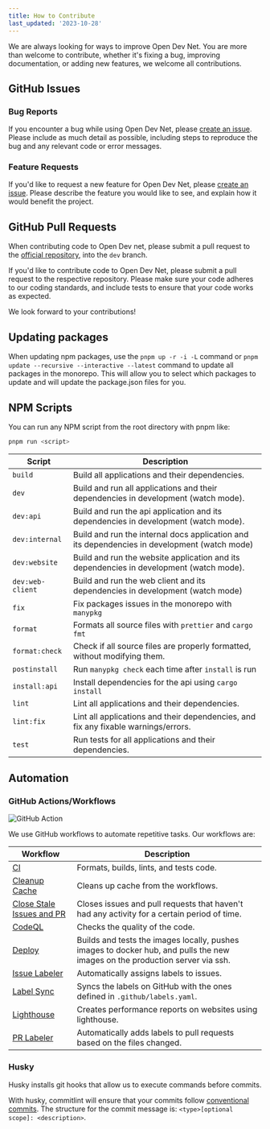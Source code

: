 ```yaml
---
title: How to Contribute
last_updated: '2023-10-28'
---
```


We are always looking for ways to improve Open Dev Net. You are more than welcome to contribute, whether it's fixing a bug, improving documentation, or adding new features, we welcome all contributions.

## GitHub Issues

### Bug Reports

If you encounter a bug while using Open Dev Net, please [create an issue](https://github.com/odnlabs/opendevnet/issues/new/choose). Please include as much detail as possible, including steps to reproduce the bug and any relevant code or error messages.

### Feature Requests

If you'd like to request a new feature for Open Dev Net, please [create an issue](https://github.com/odnlabs/opendevnet/issues/new/choose). Please describe the feature you would like to see, and explain how it would benefit the project.

## GitHub Pull Requests

<Alert
  type="note"
  label="Which branch do I merge to?"
  content='Always merge your pull requests into the "dev" branch'
/>

When contributing code to Open Dev net, please submit a pull request to the [official repository](https://github.com/odnlabs/opendevnet), into the `dev` branch.

If you'd like to contribute code to Open Dev Net, please submit a pull request to the respective repository. Please make sure your code adheres to our coding standards, and include tests to ensure that your code works as expected.

We look forward to your contributions!

## Updating packages

When updating npm packages, use the `pnpm up -r -i -L` command or `pnpm update --recursive --interactive --latest` command to update all packages in the monorepo. This will allow you to select which packages to update and will update the package.json files for you.

## NPM Scripts

You can run any NPM script from the root directory with pnpm like:

```bash
pnpm run <script>
```

| Script           | Description                                                                                  |
| ---------------- | -------------------------------------------------------------------------------------------- |
| `build`          | Build all applications and their dependencies.                                               |
| `dev`            | Build and run all applications and their dependencies in development (watch mode).           |
| `dev:api`        | Build and run the api application and its dependencies in development (watch mode).          |
| `dev:internal`   | Build and run the internal docs application and its dependencies in development (watch mode) |
| `dev:website`    | Build and run the website application and its dependencies in development (watch mode).      |
| `dev:web-client` | Build and run the web client and its dependencies in development (watch mode)                |
| `fix`            | Fix packages issues in the monorepo with `manypkg`                                           |
| `format`         | Formats all source files with `prettier` and `cargo fmt`                                     |
| `format:check`   | Check if all source files are properly formatted, without modifying them.                    |
| `postinstall`    | Run `manypkg check` each time after `install` is run                                         |
| `install:api`    | Install dependencies for the api using `cargo install`                                       |
| `lint`           | Lint all applications and their dependencies.                                                |
| `lint:fix`       | Lint all applications and their dependencies, and fix any fixable warnings/errors.           |
| `test`           | Run tests for all applications and their dependencies.                                       |

## Automation

### GitHub Actions/Workflows

![GitHub Action](/internal-docs/contributing/action.png)

We use GitHub workflows to automate repetitive tasks. Our workflows are:

| Workflow                                                                                                        | Description                                                                                                                  |
| --------------------------------------------------------------------------------------------------------------- | ---------------------------------------------------------------------------------------------------------------------------- |
| [CI](https://github.com/odnlabs/opendevnet/tree/main/.github/workflows/ci.yaml)                                 | Formats, builds, lints, and tests code.                                                                                      |
| [Cleanup Cache](https://github.com/odnlabs/opendevnet/tree/main/.github/workflows/cleanup-cache.yaml)           | Cleans up cache from the workflows.                                                                                          |
| [Close Stale Issues and PR](https://github.com/odnlabs/opendevnet/tree/main/.github/workflows/close-stale.yaml) | Closes issues and pull requests that haven't had any activity for a certain period of time.                                  |
| [CodeQL](https://github.com/odnlabs/opendevnet/tree/main/.github/workflows/codeql.yaml)                         | Checks the quality of the code.                                                                                              |
| [Deploy](https://github.com/odnlabs/opendevnet/tree/main/.github/workflows/deploy.yaml)                         | Builds and tests the images locally, pushes images to docker hub, and pulls the new images on the production server via ssh. |
| [Issue Labeler](https://github.com/odnlabs/opendevnet/tree/main/.github/workflows/issue-labeler.yaml)           | Automatically assigns labels to issues.                                                                                      |
| [Label Sync](https://github.com/odnlabs/opendevnet/tree/main/.github/workflows/label-sync.yaml)                 | Syncs the labels on GitHub with the ones defined in `.github/labels.yaml`.                                                   |
| [Lighthouse](https://github.com/odnlabs/opendevnet/tree/main/.github/workflows/lighthouse.yaml)                 | Creates performance reports on websites using lighthouse.                                                                    |
| [PR Labeler](https://github.com/odnlabs/opendevnet/tree/main/.github/workflows/ci.yaml)                         | Automatically adds labels to pull requests based on the files changed.                                                       |

### Husky

Husky installs git hooks that allow us to execute commands before commits.

With husky, commitlint will ensure that your commits follow [conventional commits](https://www.conventionalcommits.org/en/v1.0.0-beta.2/). The structure for the commit message is: `<type>[optional scope]: <description>`.
